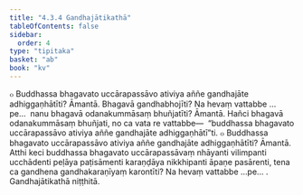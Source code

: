 ```yaml
---
title: "4.3.4 Gandhajātikathā"
tableOfContents: false
sidebar:
  order: 4
type: "tipitaka"
basket: "ab"
book: "kv"
---
```



<DynamicBreadcrumb />

<Division number="809" book="kv" bookNo="32" page="408">

<Paragraph number="2527" book="kv">
๐ Buddhassa bhagavato uccārapassāvo ativiya aññe gandhajāte adhiggaṇhātīti? Āmantā. Bhagavā gandhabhojīti? Na hevaṃ vattabbe …pe…  nanu bhagavā odanakummāsaṃ bhuñjatīti? Āmantā. Hañci bhagavā odanakummāsaṃ bhuñjati, no ca vata re vattabbe—  “buddhassa bhagavato uccārapassāvo ativiya aññe gandhajāte adhiggaṇhātī”ti.
</Paragraph>

<Paragraph number="2528" book="kv">
๐ Buddhassa bhagavato uccārapassāvo ativiya aññe gandhajāte adhiggaṇhātīti? Āmantā. Atthi keci buddhassa bhagavato uccārapassāvaṃ nhāyanti vilimpanti ucchādenti peḷāya paṭisāmenti karaṇḍāya nikkhipanti āpaṇe pasārenti, tena ca gandhena gandhakaraṇīyaṃ karontīti? Na hevaṃ vattabbe …pe… .

</Paragraph>
</Division>

<Paragraph number="2529" type="center" book="kv">
Gandhajātikathā niṭṭhitā.
</Paragraph>